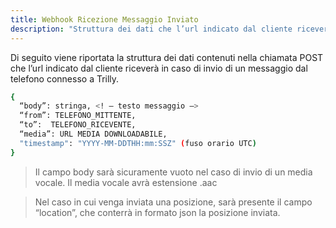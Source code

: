 ```yaml
---
title: Webhook Ricezione Messaggio Inviato
description: "Struttura dei dati che l’url indicato dal cliente riceverà in caso di invio di un messaggio."
---
```


Di seguito viene riportata la struttura dei dati contenuti nella chiamata POST che l’url indicato dal cliente riceverà in caso di invio di un messaggio dal telefono connesso a Trilly.


```bash json
{
  “body”: stringa, <! – testo messaggio –>
  “from”: TELEFONO_MITTENTE,
  “to”:  TELEFONO_RICEVENTE,
  “media”: URL MEDIA DOWNLOADABILE,
  "timestamp": "YYYY-MM-DDTHH:mm:SSZ" (fuso orario UTC)
}
```

> Il campo body sarà sicuramente vuoto nel caso di invio di un media vocale. Il media vocale avrà estensione .aac

> Nel caso in cui venga inviata una posizione, sarà presente il campo “location”, che conterrà in formato json la posizione inviata.
